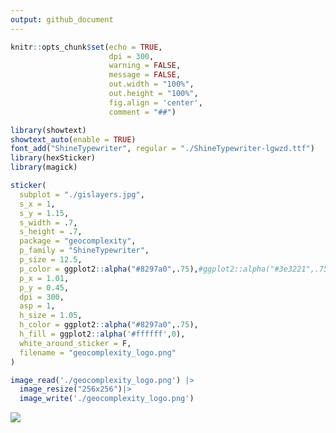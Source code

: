 ```yaml
---
output: github_document
---
```


```r
knitr::opts_chunk$set(echo = TRUE,
                      dpi = 300,
                      warning = FALSE,
                      message = FALSE,
                      out.width = "100%",
                      out.height = "100%",
                      fig.align = 'center',
                      comment = "##")
```

```r
library(showtext)
showtext_auto(enable = TRUE)
font_add("ShineTypewriter", regular = "./ShineTypewriter-lgwzd.ttf")
library(hexSticker)
library(magick)

sticker(
  subplot = "./gislayers.jpg",
  s_x = 1,
  s_y = 1.15,
  s_width = .7,
  s_height = .7,
  package = "geocomplexity",
  p_family = "ShineTypewriter",
  p_size = 12.5,
  p_color = ggplot2::alpha("#8297a0",.75),#ggplot2::alpha("#3e3221",.75),
  p_x = 1.01,
  p_y = 0.45,
  dpi = 300,
  asp = 1,
  h_size = 1.05,
  h_color = ggplot2::alpha("#8297a0",.75),
  h_fill = ggplot2::alpha('#ffffff',0),
  white_around_sticker = F,
  filename = "geocomplexity_logo.png"
)

image_read('./geocomplexity_logo.png') |> 
  image_resize("256x256")|> 
  image_write('./geocomplexity_logo.png')
```


![](./geocomplexity_logo.png)